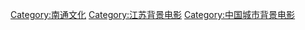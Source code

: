 [[Category:南通文化|Category:南通文化]]
[[Category:江苏背景电影|Category:江苏背景电影]]
[[Category:中国城市背景电影|Category:中国城市背景电影]]